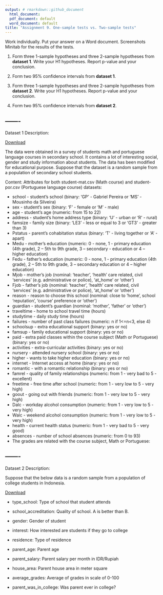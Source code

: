 ```yaml
---
output: # rmarkdown::github_document
  html_document:
  pdf_document: default
  word_document: default
title: "Assignment 9. One-sample tests vs. Two-sample tests" 
---
```


Work individually. Put your answer on a Word document. Screenshots Minitab for the results of the tests. 

1. Form three 1-sample hypotheses and three 2-sample hypotheses from **dataset 1**. Write your H1 hypotheses. Report p-value and your conclusion. 

2. Form two 95% confidence intervals from **dataset 1**.

3. Form three 1-sample hypotheses and three 2-sample hypotheses from **dataset 2**. Write your H1 hypotheses. Report p-value and your conclusion. 

4. Form two 95% confidence intervals from **dataset 2**.


-------
-------

Dataset 1 Description: 

[Download](student-mat.csv)

The data were obtained in a survey of students math and portuguese language courses in secondary school. It contains a lot of interesting social, gender and study information about students. The data has been modified for educational purpose. Suppose that the dataset is a random sample from a population of secondary school students. 

Content:
Attributes for both student-mat.csv (Math course) and student-por.csv (Portuguese language course) datasets:

- school - student's school (binary: 'GP' - Gabriel Pereira or 'MS' - Mousinho da Silveira)
- sex - student's sex (binary: 'F' - female or 'M' - male)
- age - student's age (numeric: from 15 to 22)
- address - student's home address type (binary: 'U' - urban or 'R' - rural)
- famsize - family size (binary: 'LE3' - less or equal to 3 or 'GT3' - greater than 3)
- Pstatus - parent's cohabitation status (binary: 'T' - living together or 'A' - apart)
- Medu - mother's education (numeric: 0 - none, 1 - primary education (4th grade), 2 – 5th to 9th grade, 3 – secondary - education or 4 – higher education)
- Fedu - father's education (numeric: 0 - none, 1 - primary education (4th grade), 2 – 5th to 9th grade, 3 – secondary education or 4 – higher education)
- Mjob - mother's job (nominal: 'teacher', 'health' care related, civil 'services' (e.g. administrative or police), 'at_home' or 'other')
- Fjob - father's job (nominal: 'teacher', 'health' care related, civil 'services' (e.g. administrative or police), 'at_home' or 'other')
- reason - reason to choose this school (nominal: close to 'home', school 'reputation', 'course' preference or 'other')
- guardian - student's guardian (nominal: 'mother', 'father' or 'other')
- traveltime - home to school travel time (hours)
- studytime - daily study time (hours)
- failures - number of past class failures (numeric: n if 1<=n<3, else 4)
- schoolsup - extra educational support (binary: yes or no)
- famsup - family educational support (binary: yes or no)
- paid - extra paid classes within the course subject (Math or Portuguese) (binary: yes or no)
- activities - extra-curricular activities (binary: yes or no)
- nursery - attended nursery school (binary: yes or no)
- higher - wants to take higher education (binary: yes or no)
- internet - Internet access at home (binary: yes or no)
- romantic - with a romantic relationship (binary: yes or no)
- famrel - quality of family relationships (numeric: from 1 - very bad to 5 - excellent)
- freetime - free time after school (numeric: from 1 - very low to 5 - very high)
- goout - going out with friends (numeric: from 1 - very low to 5 - very high)
- Dalc - workday alcohol consumption (numeric: from 1 - very low to 5 - very high)
- Walc - weekend alcohol consumption (numeric: from 1 - very low to 5 - very high)
- health - current health status (numeric: from 1 - very bad to 5 - very good)
- absences - number of school absences (numeric: from 0 to 93)
- The grades are related with the course subject, Math or Portuguese:

-------
-------

Dataset 2 Description: 

Suppose that the below data is a random sample from a population of college students in Indonesia. 

[Download](college.csv)

- type_school: Type of school that student attends

- school_accreditation: Quality of school. A is better than B.

- gender: Gender of student

- interest: How interested are students if they go to college

- residence: Type of residence

- parent_age: Parent age

- parent_salary: Parent salary per month in IDR/Rupiah

- house_area: Parent house area in meter square

- average_grades: Average of grades in scale of 0-100

- parent_was_in_college: Was parent ever in college?
